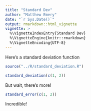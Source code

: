 ```yaml
---
title: "Standard Dev"
author: "Matthew Emery"
date: "`r Sys.Date()`"
output: rmarkdown::html_vignette
vignette: >
  %\VignetteIndexEntry{Standard Dev}
  %\VignetteEngine{knitr::rmarkdown}
  %\VignetteEncoding{UTF-8}
---
```


Here's a standard deviation function

```r
source("../R/standard_deviation.R")

standard_deviation(c(1, 2))
```

But wait, there's more!

```r
standard_error(c(1, 2))
```

Incredible!
